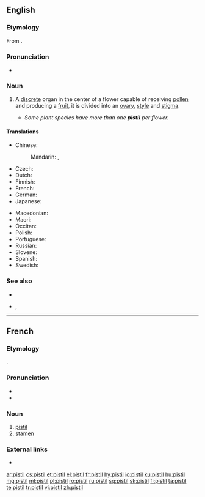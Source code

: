 ==English==
{{wikipedia}}

===Etymology===
From {{etyl|fr|en}} {{m|fr|pistil}}.

===Pronunciation===
* {{audio|en-us-pistil.ogg|Audio (US)|lang=en}}
*: {{rhymes|ɪstəl|lang=en}}

===Noun===
{{en-noun}}

# {{lb|en|botany}} A [[discrete]] organ in the center of a flower capable of receiving [[pollen]] and producing a [[fruit]], it is divided into an [[ovary]], [[style]] and [[stigma]]. {{defdate|from 18th c.}}
#* ''Some plant species have more than one '''pistil''' per flower.''

====Translations====
{{trans-top|a discrete unit in the center of a flower which receives the pollen and produces a fruit}}
* Chinese:
*: Mandarin: {{t+|cmn|蕊|tr=ruǐ|sc=Hani}} {{qualifier|stamen or pistil}}, {{t+|cmn|雌蕊|tr=círuǐ|sc=Hani}}
* Czech: {{t+|cs|pestík|m}}
* Dutch: {{t+|nl|stamper|m}}
* Finnish: {{t+|fi|emi}}
* French: {{t+|fr|pistil|m}}
* German: {{t+|de|Stempel|m}}
* Japanese: {{t+|ja|雌蕊|tr=めしべ, meshibe, しずい, shizui|sc=Jpan}}
{{trans-mid}}
* Macedonian: {{t|mk|толчник|m|tr=tólčnik}}
* Maori: {{t|mi|hemauwha}}
* Occitan: {{t|oc|pistil|m}}
* Polish: {{t+|pl|słupek|m}}
* Portuguese: {{t+|pt|pistilo|m}}
* Russian: {{t+|ru|пе́стик|m}}
* Slovene: {{t+|sl|pestič|m}}
* Spanish: {{t+|es|pistilo|m}}
* Swedish: {{t+|sv|pistill|c}}
{{trans-bottom}}

===See also===
* {{l|en|stamen}}
* {{l|en|gynoecium}}, {{l|en|carpel}}

----

==French==

===Etymology===
{{bor|fr|la|pistillum}}.

===Pronunciation===
* {{IPA|/pi.stil/|lang=fr}}
* {{audio|Fr-pistil.ogg|Audio|lang=fr}}

===Noun===
{{fr-noun|m}}

# [[#English|pistil]]
# [[stamen]]

===External links===
* {{R:TLFi}}

[[ar:pistil]]
[[cs:pistil]]
[[et:pistil]]
[[el:pistil]]
[[fr:pistil]]
[[hy:pistil]]
[[io:pistil]]
[[ku:pistil]]
[[hu:pistil]]
[[mg:pistil]]
[[ml:pistil]]
[[pl:pistil]]
[[ro:pistil]]
[[ru:pistil]]
[[sq:pistil]]
[[sk:pistil]]
[[fi:pistil]]
[[ta:pistil]]
[[te:pistil]]
[[tr:pistil]]
[[vi:pistil]]
[[zh:pistil]]